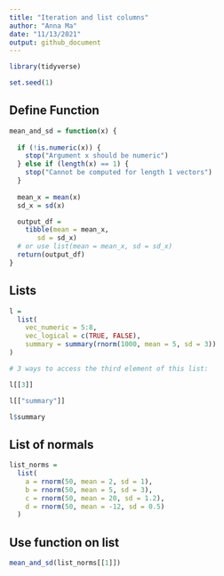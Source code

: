 ```yaml
---
title: "Iteration and list columns"
author: "Anna Ma"
date: "11/13/2021"
output: github_document
---
```


```r
library(tidyverse)

set.seed(1)
```

## Define Function 

```r
mean_and_sd = function(x) {
  
  if (!is.numeric(x)) {
    stop("Argument x should be numeric")
  } else if (length(x) == 1) {
    stop("Cannot be computed for length 1 vectors")
  }
  
  mean_x = mean(x)
  sd_x = sd(x)

  output_df = 
    tibble(mean = mean_x, 
       sd = sd_x)
  # or use list(mean = mean_x, sd = sd_x)
  return(output_df)
}
```

## Lists

```r
l = 
  list(
    vec_numeric = 5:8,
    vec_logical = c(TRUE, FALSE),
    summary = summary(rnorm(1000, mean = 5, sd = 3))
)

# 3 ways to access the third element of this list:

l[[3]]

l[["summary"]]

l$summary

```

## List of normals

```r
list_norms = 
  list(
    a = rnorm(50, mean = 2, sd = 1),
    b = rnorm(50, mean = 5, sd = 3),
    c = rnorm(50, mean = 20, sd = 1.2),
    d = rnorm(50, mean = -12, sd = 0.5)
  )
```

## Use function on list 

```r
mean_and_sd(list_norms[[1]])
```

